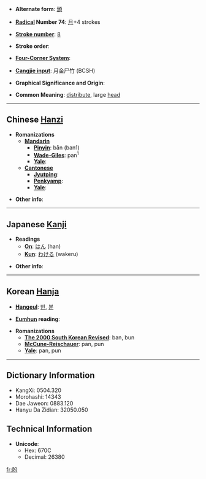* '''Alternate form''': [[頒]]

* '''[[Wiktionary:Chinese radical index| Radical]] Number 74''': [[Wiktionary:Chinese radical index 月|月]]+4 strokes

* '''[[Wiktionary:Chinese total strokes index|Stroke number]]''': [[Wiktionary:Chinese total strokes index 8|8]]

* '''Stroke order''': 

* '''[[Wiktionary:Chinese four corner index|Four-Corner System]]''': 

* '''[[Wiktionary:Chinese Cangjie index|Cangjie input]]''': 月金尸竹 (BCSH)

* '''Graphical Significance and Origin''': 

* '''Common Meaning''': [[distribute]], large [[head]]

----

== Chinese [[Hanzi]] ==

* '''Romanizations'''
** '''[[Mandarin]]'''
*** '''[[Pinyin]]''': bān (ban1)
*** '''[[Wade-Giles]]''': pan<sup>1</sup>
*** '''[[Yale]]''': 
** '''[[Cantonese]]'''
*** '''[[Jyutping]]''':
*** '''[[Penkyamp]]''': 
*** '''[[Yale]]''': 

* '''Other info''': 

----

== Japanese [[Kanji]] ==

* '''Readings'''
** '''[[On]]''': [[はん]] (han)
** '''[[Kun]]''': [[わける]] (wakeru)

* '''Other info''':  

----

== Korean [[Hanja]] ==

* '''[[Hangeul]]''': [[반]], [[분]]

* '''[[Eumhun]] reading''': 

* '''Romanizations'''
** '''[[The 2000 South Korean Revised Romanization|The 2000 South Korean Revised]]''': ban, bun
** '''[[McCune-Reischauer]]''': pan, pun
** '''[[Yale]]''': pan, pun

----

== Dictionary Information ==

* KangXi: 0504.320
* Morohashi: 14343
* Dae Jaweon: 0883.120
* Hanyu Da Zidian: 32050.050

== Technical Information ==

* '''Unicode''':
** Hex: 670C
** Decimal: 26380

[[fr:朌]]